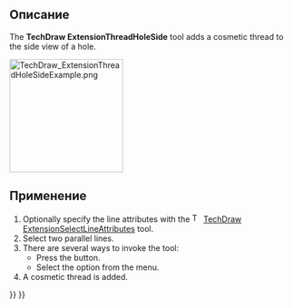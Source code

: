 <languages/>

<div class="mw-translate-fuzzy">
{{Docnav/ru
|[[TechDraw_ExtensionCircleCenterLines/ru|Добавить осевые линии к окружности]]
|[[TechDraw_ExtensionThreadBoltSide/ru|Обозначить наружную резьбу в разрезе стержня]]
|[[TechDraw_Workbench/ru|Верстак "TechDraw"]]
|IconL=TechDraw_ExtensionCircleCenterLines.svg
|IconR=TechDraw_ExtensionThreadBoltSide.svg
|IconC=Workbench_TechDraw.svg
}}
</div>

<div class="mw-translate-fuzzy">
{{GuiCommand/ru
|Name/ru=Обозначить внутреннюю резьбу в разрезе отверстия
|Name=TechDraw_ExtensionThreadHoleSide
|MenuLocation=TechDraw → Extensions: centerlines and threading → Cosmetic thread hole side view
|Workbenches=[[TechDraw_Workbench/ru|TechDraw]]
|Shortcut=
|Version=0.20
|SeeAlso=[[TechDraw_ExtensionThreadBoltSide/ru|Обозначить наружную резьбу в разрезе стержня]]
}}
</div>

<span id="Description"></span>
==Описание==

The '''TechDraw ExtensionThreadHoleSide''' tool adds a cosmetic thread to the side view of a hole.

[[Image:TechDraw_ExtensionThreadHoleSideExample.png|200px]]
{{Caption|On the right a hole with a cosmetic thread}}

<span id="Usage"></span>
==Применение==

# Optionally specify the line attributes with the [[Image:TechDraw_ExtensionSelectLineAttributes.svg|16px]] [[TechDraw_ExtensionSelectLineAttributes|TechDraw ExtensionSelectLineAttributes]] tool.
# Select two parallel lines.
# There are several ways to invoke the tool:
#* Press the {{Button|[[Image:TechDraw_ExtensionThreadHoleSide.svg|16px]] [[TechDraw_ExtensionThreadHoleSide|Add Cosmetic Thread Hole Side View]]}} button.
#* Select the {{MenuCommand|TechDraw → Extensions: Centerlines/Threading → [[Image:TechDraw_ExtensionThreadHoleSide.svg|16px]] Add Cosmetic Thread Hole Side View}} option from the menu.
# A cosmetic thread is added.


<div class="mw-translate-fuzzy">
{{Docnav/ru
|[[TechDraw_ExtensionCircleCenterLines/ru|Добавить осевые линии к окружности]]
|[[TechDraw_ExtensionThreadBoltSide/ru|Обозначить наружную резьбу в разрезе стержня]]
|[[TechDraw_Workbench/ru|Верстак "TechDraw"]]
|IconL=TechDraw_ExtensionCircleCenterLines.svg
|IconR=TechDraw_ExtensionThreadBoltSide.svg
|IconC=Workbench_TechDraw.svg
}}
</div>

{{TechDraw_Tools_navi{{#translation:}}}}
{{Userdocnavi{{#translation:}}}}